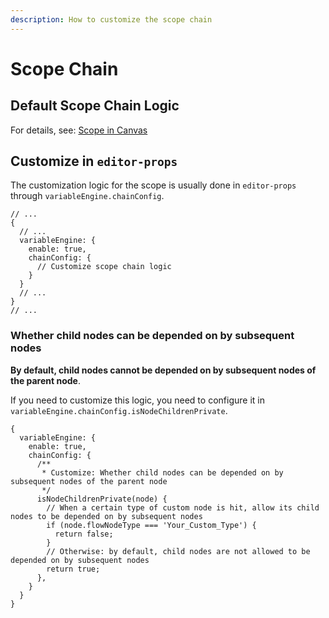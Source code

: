 ```yaml
---
description: How to customize the scope chain
---
```


# Scope Chain

## Default Scope Chain Logic

For details, see: [Scope in Canvas](./concept#variables-in-canvas)


## Customize in `editor-props`

The customization logic for the scope is usually done in `editor-props` through `variableEngine.chainConfig`.

```tsx pure title="use-editor-props.tsx" {6-8}
// ...
{
  // ...
  variableEngine: {
    enable: true,
    chainConfig: {
      // Customize scope chain logic
    }
  }
  // ...
}
// ...
```


### Whether child nodes can be depended on by subsequent nodes

**By default, child nodes cannot be depended on by subsequent nodes of the parent node**.

If you need to customize this logic, you need to configure it in `variableEngine.chainConfig.isNodeChildrenPrivate`.


```tsx pure title="use-editor-props.tsx" {8-15}
{
  variableEngine: {
    enable: true,
    chainConfig: {
      /**
       * Customize: Whether child nodes can be depended on by subsequent nodes of the parent node
       */
      isNodeChildrenPrivate(node) {
        // When a certain type of custom node is hit, allow its child nodes to be depended on by subsequent nodes
        if (node.flowNodeType === 'Your_Custom_Type') {
          return false;
        }
        // Otherwise: by default, child nodes are not allowed to be depended on by subsequent nodes
        return true;
      },
    }
  }
}
```
